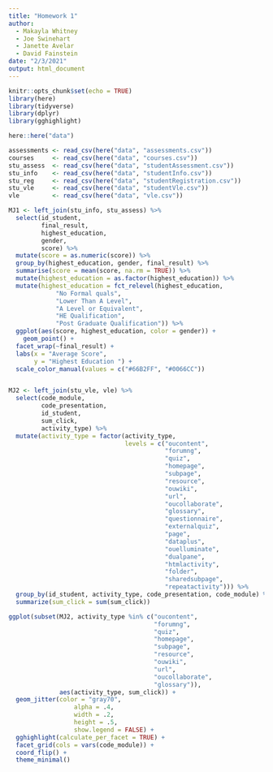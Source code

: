 ```yaml
---
title: "Homework 1"
author: 
  - Makayla Whitney
  - Joe Swinehart
  - Janette Avelar
  - David Fainstein
date: "2/3/2021"
output: html_document
---
```


```r
knitr::opts_chunk$set(echo = TRUE)
library(here)
library(tidyverse)
library(dplyr)
library(gghighlight)
```

```r
here::here("data")

assessments <- read_csv(here("data", "assessments.csv"))
courses     <- read_csv(here("data", "courses.csv"))
stu_assess  <- read_csv(here("data", "studentAssessment.csv"))
stu_info    <- read_csv(here("data", "studentInfo.csv"))
stu_reg     <- read_csv(here("data", "studentRegistration.csv"))
stu_vle     <- read_csv(here("data", "studentVle.csv"))
vle         <- read_csv(here("data", "vle.csv"))
```


```r

MJ1 <- left_join(stu_info, stu_assess) %>% 
  select(id_student,
         final_result,
         highest_education,
         gender,
         score) %>% 
  mutate(score = as.numeric(score)) %>% 
  group_by(highest_education, gender, final_result) %>% 
  summarise(score = mean(score, na.rm = TRUE)) %>% 
  mutate(highest_education = as.factor(highest_education)) %>% 
  mutate(highest_education = fct_relevel(highest_education,
             "No Formal quals",
             "Lower Than A Level",
             "A Level or Equivalent",
             "HE Qualification",
             "Post Graduate Qualification")) %>%
  ggplot(aes(score, highest_education, color = gender)) +
    geom_point() +
  facet_wrap(~final_result) +
  labs(x = "Average Score",
       y = "Highest Education ") +
  scale_color_manual(values = c("#66B2FF", "#0066CC"))

```

```r

```

```r
MJ2 <- left_join(stu_vle, vle) %>% 
  select(code_module,
         code_presentation,
         id_student,
         sum_click,
         activity_type) %>% 
  mutate(activity_type = factor(activity_type,
                                levels = c("oucontent",
                                           "forumng",
                                           "quiz",
                                           "homepage",
                                           "subpage",
                                           "resource",
                                           "ouwiki",
                                           "url",
                                           "oucollaborate",
                                           "glossary",
                                           "questionnaire",
                                           "externalquiz",
                                           "page",
                                           "dataplus",
                                           "ouelluminate",
                                           "dualpane",
                                           "htmlactivity",
                                           "folder",
                                           "sharedsubpage",
                                           "repeatactivity"))) %>% 
  group_by(id_student, activity_type, code_presentation, code_module) %>% 
  summarize(sum_click = sum(sum_click))
```

```r
ggplot(subset(MJ2, activity_type %in% c("oucontent",
                                        "forumng",
                                        "quiz",
                                        "homepage",
                                        "subpage",
                                        "resource",
                                        "ouwiki",
                                        "url",
                                        "oucollaborate",
                                        "glossary")),
              aes(activity_type, sum_click)) +
  geom_jitter(color = "gray70",
                  alpha = .4, 
                  width = .2,
                  height = .5,
                  show.legend = FALSE) +
  gghighlight(calculate_per_facet = TRUE) +
  facet_grid(cols = vars(code_module)) +
  coord_flip() +
  theme_minimal()
```

```r

```

```r

```

```r

```

```r

```

```r

```
